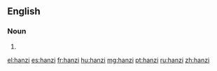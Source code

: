 {{also|Hanzi}}
==English==

===Noun===
{{en-noun|hanzi}}

# {{alternative capitalization of|Hanzi}}

[[el:hanzi]]
[[es:hanzi]]
[[fr:hanzi]]
[[hu:hanzi]]
[[mg:hanzi]]
[[pt:hanzi]]
[[ru:hanzi]]
[[zh:hanzi]]